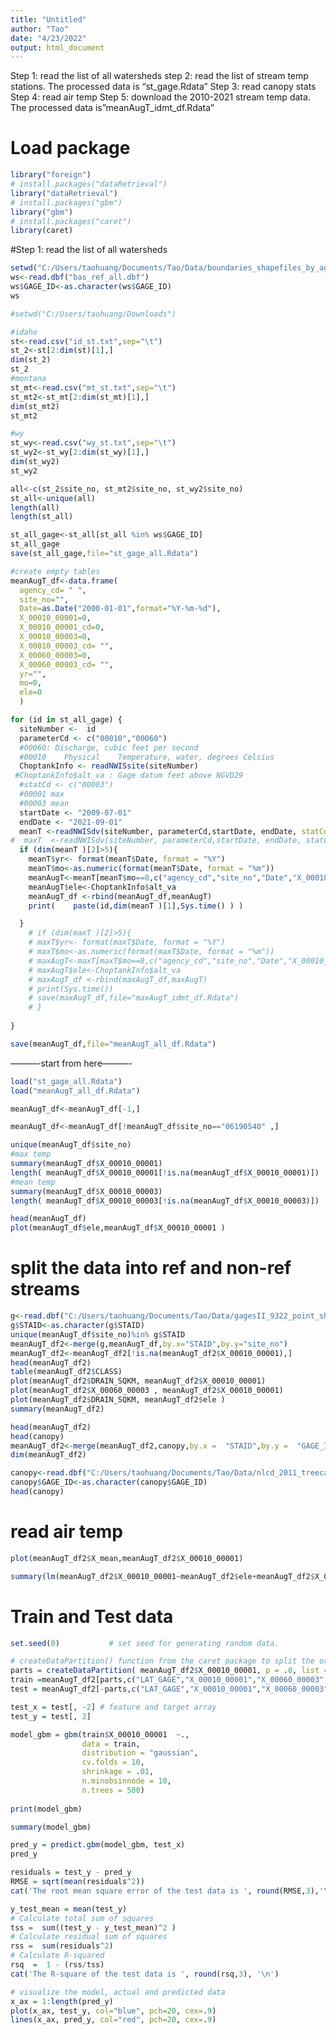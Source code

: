 ---
title: "Untitled"
author: "Tao"
date: "4/23/2022"
output: html_document
---

Step 1: read the list of all watersheds
step 2: read the list of stream temp stations. The processed data is "st_gage.Rdata"
Step 3: read canopy stats
Step 4: read air temp
Step 5: download the 2010-2021 stream temp data. The processed data is"meanAugT_idmt_df.Rdata"

# Load package
```{r}
library("foreign")
# install.packages("dataRetrieval")
library("dataRetrieval")
# install.packages("gbm")
library("gbm")
# install.packages("caret")
library(caret)
```

#Step 1: read the list of all watersheds
```{r}
setwd("C:/Users/taohuang/Documents/Tao/Data/boundaries_shapefiles_by_aggeco/boundaries-shapefiles-by-aggeco")
ws<-read.dbf("bas_ref_all.dbf") 
ws$GAGE_ID<-as.character(ws$GAGE_ID)
ws
```

```{r}
#setwd("C:/Users/taohuang/Downloads")

#idaho
st<-read.csv("id_st.txt",sep="\t")
st_2<-st[2:dim(st)[1],]
dim(st_2)
st_2
#montana
st_mt<-read.csv("mt_st.txt",sep="\t")
st_mt2<-st_mt[2:dim(st_mt)[1],]
dim(st_mt2)
st_mt2

#wy
st_wy<-read.csv("wy_st.txt",sep="\t")
st_wy2<-st_wy[2:dim(st_wy)[1],]
dim(st_wy2)
st_wy2

all<-c(st_2$site_no, st_mt2$site_no, st_wy2$site_no)
st_all<-unique(all)
length(all)
length(st_all)
```

```{r}
st_all_gage<-st_all[st_all %in% ws$GAGE_ID]
st_all_gage
save(st_all_gage,file="st_gage_all.Rdata")
```

```{r}
#create empty tables
meanAugT_df<-data.frame(
  agency_cd= " ",
  site_no="",
  Date=as.Date("2000-01-01",format="%Y-%m-%d"),
  X_00010_00001=0,
  X_00010_00001_cd=0,
  X_00010_00003=0,
  X_00010_00003_cd= "",
  X_00060_00003=0,    
  X_00060_00003_cd= "",
  yr="",
  mo=0, 
  ele=0
  )

for (id in st_all_gage) {
  siteNumber <-  id 
  parameterCd <- c("00010","00060") 
  #00060: Discharge, cubic feet per second
  #00010	Physical	Temperature, water, degrees Celsius	
  ChoptankInfo <- readNWISsite(siteNumber)
 #ChoptankInfo$alt_va : Gage datum feet above NGVD29
  #statCd <- c("00003") 
  #00001 max
  #00003 mean
  startDate <- "2009-07-01"
  endDate <- "2021-09-01"
  meanT <-readNWISdv(siteNumber, parameterCd,startDate, endDate, statCd= c("00001","00003"))
#  maxT  <-readNWISdv(siteNumber, parameterCd,startDate, endDate, statCd= "00001")
  if (dim(meanT )[2]>5){
    meanT$yr<- format(meanT$Date, format = "%Y") 
    meanT$mo<-as.numeric(format(meanT$Date, format = "%m"))
    meanAugT<-meanT[meanT$mo==8,c("agency_cd","site_no","Date","X_00010_00001","X_00010_00001_cd","X_00010_00003","X_00010_00003_cd","X_00060_00003","X_00060_00003_cd","yr","mo"  )]
    meanAugT$ele<-ChoptankInfo$alt_va
    meanAugT_df <-rbind(meanAugT_df,meanAugT)
    print(    paste(id,dim(meanT )[1],Sys.time() ) )

  }
    # if (dim(maxT )[2]>5){
    # maxT$yr<- format(maxT$Date, format = "%Y") 
    # maxT$mo<-as.numeric(format(maxT$Date, format = "%m"))
    # maxAugT<-maxT[maxT$mo==8,c("agency_cd","site_no","Date","X_00010_00001","X_00010_00001_cd","X_00060_00001","X_00060_00001_cd","yr","mo"  )]
    # maxAugT$ele<-ChoptankInfo$alt_va
    # maxAugT_df <-rbind(maxAugT_df,maxAugT)
    # print(Sys.time())
    # save(maxAugT_df,file="maxAugT_idmt_df.Rdata")
    # }
  
}

save(meanAugT_df,file="meanAugT_all_df.Rdata")

```

----------start from here----------

```{r}
load("st_gage_all.Rdata")
load("meanAugT_all_df.Rdata")
```

```{r}
meanAugT_df<-meanAugT_df[-1,]

meanAugT_df<-meanAugT_df[!meanAugT_df$site_no=="06190540" ,]

```

```{r}
unique(meanAugT_df$site_no)
#max temp
summary(meanAugT_df$X_00010_00001) 
length( meanAugT_df$X_00010_00001[!is.na(meanAugT_df$X_00010_00001)])
#mean temp
summary(meanAugT_df$X_00010_00003) 
length( meanAugT_df$X_00010_00003[!is.na(meanAugT_df$X_00010_00003)])

```

```{r}
head(meanAugT_df)
plot(meanAugT_df$ele,meanAugT_df$X_00010_00001 )


```

# split the data into ref and non-ref streams
```{r}
g<-read.dbf("C:/Users/taohuang/Documents/Tao/Data/gagesII_9322_point_shapefile/gagesII_9322_sept30_2011.dbf")
g$STAID<-as.character(g$STAID)
unique(meanAugT_df$site_no)%in% g$STAID
meanAugT_df2<-merge(g,meanAugT_df,by.x="STAID",by.y="site_no")
meanAugT_df2<-meanAugT_df2[!is.na(meanAugT_df2$X_00010_00001),]
head(meanAugT_df2)
table(meanAugT_df2$CLASS)
plot(meanAugT_df2$DRAIN_SQKM, meanAugT_df2$X_00010_00001)
plot(meanAugT_df2$X_00060_00003 , meanAugT_df2$X_00010_00001)
plot(meanAugT_df2$DRAIN_SQKM, meanAugT_df2$ele )
summary(meanAugT_df2)
```

```{r}
head(meanAugT_df2)
head(canopy)
meanAugT_df2<-merge(meanAugT_df2,canopy,by.x =  "STAID",by.y =  "GAGE_ID")
dim(meanAugT_df2)
```


```{r}
canopy<-read.dbf("C:/Users/taohuang/Documents/Tao/Data/nlcd_2011_treecanopy_2019_08_31/tree_2011_ref_all.dbf")
canopy$GAGE_ID<-as.character(canopy$GAGE_ID)
head(canopy)
```

# read air temp


```{r}
plot(meanAugT_df2$X_mean,meanAugT_df2$X_00010_00001)
```


```{r}
summary(lm(meanAugT_df2$X_00010_00001~meanAugT_df2$ele+meanAugT_df2$X_00060_00003+meanAugT_df2$LAT_GAGE+meanAugT_df2$X_mean))
```

# Train and Test data
```{r}
set.seed(0)           # set seed for generating random data.

# createDataPartition() function from the caret package to split the original dataset into a training and testing set and split data into training (80%) and testing set (20%)
parts = createDataPartition( meanAugT_df2$X_00010_00001, p = .8, list = F)
train =meanAugT_df2[parts,c("LAT_GAGE","X_00010_00001","X_00060_00003","ele","X_mean") ]
test = meanAugT_df2[-parts,c("LAT_GAGE","X_00010_00001","X_00060_00003","ele","X_mean")  ]

test_x = test[, -2] # feature and target array
test_y = test[, 2] 
```

```{r}
model_gbm = gbm(train$X_00010_00001  ~.,
                data = train,
                distribution = "gaussian",
                cv.folds = 10,
                shrinkage = .01,
                n.minobsinnode = 10,
                n.trees = 500)
 
print(model_gbm)

summary(model_gbm)
```

```{r}
pred_y = predict.gbm(model_gbm, test_x)
pred_y
```

```{r}
residuals = test_y - pred_y
RMSE = sqrt(mean(residuals^2))
cat('The root mean square error of the test data is ', round(RMSE,3),'\n')

y_test_mean = mean(test_y)
# Calculate total sum of squares
tss =  sum((test_y - y_test_mean)^2 )
# Calculate residual sum of squares
rss =  sum(residuals^2)
# Calculate R-squared
rsq  =  1 - (rss/tss)
cat('The R-square of the test data is ', round(rsq,3), '\n')

# visualize the model, actual and predicted data
x_ax = 1:length(pred_y)
plot(x_ax, test_y, col="blue", pch=20, cex=.9)
lines(x_ax, pred_y, col="red", pch=20, cex=.9) 
```

